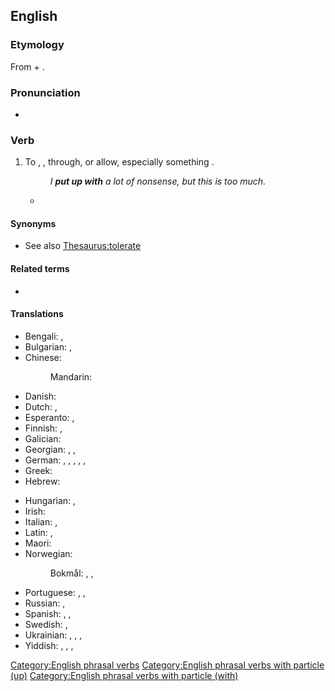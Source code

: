 ==English==

===Etymology===
From {{m|en|put up}} + {{m|en|with}}.

===Pronunciation===
* {{audio|en|En-au-put up with.ogg|Audio (AU)}}

===Verb===
{{en-verb|put<,,put> up with}}

# {{lb|en|idiomatic}} To {{l|en|endure}}, {{l|en|tolerate}}, {{l|en|suffer}} through, or allow, especially something {{l|en|annoying}}.
#: ''I '''put up with''' a lot of nonsense, but this is too much.''
#* {{quote-av|en|title={{w|Before Midnight (2013 film)|Before Midnight}}|year=2013|medium=motion picture|role=Celine|actor={{w|Julie Delpy}}|writer={{w|Richard Linklater}}, {{w|Julie Delpy}} and {{w|Ethan Hawke}}|passage=Will you be able to '''put up with''' me for another 56 more years?}}

====Synonyms====
* See also [[Thesaurus:tolerate]]

====Related terms====
* {{l|en|put up}}

====Translations====
{{trans-top-see|to tolerate, suffer through|bear#Etymology_2}}
* Bengali: {{t|bn|সহ্য করা}}, {{t|bn|সওয়া}}
* Bulgarian: {{t+|bg|понасям}}, {{t|bg|примирявам се}}
* Chinese:
*: Mandarin: {{t-needed|cmn}}
* Danish: {{t|da|finde sig i}}
* Dutch: {{t+|nl|ondergaan}}, {{t+|nl|verdragen}}
* Esperanto: {{t|eo|elteni}}, {{t+|eo|toleri}}
* Finnish: {{t+|fi|sietää}}, {{t+|fi|sulattaa}}
* Galician: {{t+|gl|aturar}}
* Georgian: {{t|ka|ატარებს|sc=Geor}}, {{t|ka|იტანს|sc=Geor}}, {{t|ka|ძლებს|sc=Geor}}
* German: {{t+|de|in Kauf nehmen}}, {{t+|de|hinnehmen}}, {{t+|de|akzeptieren}}, {{t|de|mit etwas klarkommen}}, {{t+|de|klarkommen}}, {{t+|de|ertragen}}
* Greek: {{t+|el|ανέχομαι|sc=Grek}}
* Hebrew: {{t|he|להשלים עם|tr=lehashlim 'im|sc=Hebr}}
{{trans-mid}}
* Hungarian: {{t+|hu|eltűr}}, {{t+|hu|elvisel}}
* Irish: {{t|ga|cuir suas le}}
* Italian: {{t+|it|sopportare}}, {{t+|it|tollerare}}
* Latin: {{t|la|tolerō}}, {{t|la|perpetior}}
* Maori: {{t|mi|koromaki}}
* Norwegian:
*: Bokmål: {{t|nb|avfinne seg med}}, {{t+|nb|tåle}}, {{t|nb|tolerere}}
* Portuguese: {{t+|pt|aguentar}}, {{t+|pt|suportar}}, {{t+|pt|tolerar}}
* Russian: {{t+|ru|сноси́ть|n}}, {{t+|ru|терпе́ть|n}}
* Spanish: {{t+|es|aguantar}}, {{t+|es|soportar}}, {{t+|es|tolerar}}
* Swedish: {{t|sv|stå ut med}}, {{t|sv|finna sig i}}
* Ukrainian: {{t|uk|терпі́ти}}, {{t|uk|толерува́ти}}, {{t|uk|мири́тися з}}, {{t|uk|змиря́тися}}
* Yiddish: {{t|yi|אויסהאַלטן}}, {{t|yi|סובל זײַן|tr=soyvl zayn}}, {{t|yi|אויסשטיין}}, {{t|yi|אויסלײַדן}}
{{trans-bottom}}

[[Category:English phrasal verbs]]
[[Category:English phrasal verbs with particle (up)]]
[[Category:English phrasal verbs with particle (with)]]